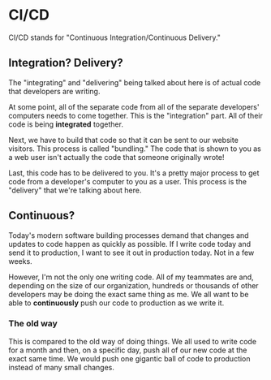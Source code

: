 # CI/CD

CI/CD stands for "Continuous Integration/Continuous Delivery."

## Integration? Delivery?

The "integrating" and "delivering" being talked about here is of actual code that developers are writing.

At some point, all of the separate code from all of the separate developers' computers needs to come together. This is the "integration" part. All of their code is being **integrated** together.

Next, we have to build that code so that it can be sent to our website visitors. This process is called "bundling." The code that is shown to you as a web user isn't actually the code that someone originally wrote!

Last, this code has to be delivered to you. It's a pretty major process to get code from a developer's computer to you as a user. This process is the "delivery" that we're talking about here.

## Continuous?

Today's modern software building processes demand that changes and updates to code happen as quickly as possible. If I write code today and send it to production, I want to see it out in production today. Not in a few weeks.

However, I'm not the only one writing code. All of my teammates are and, depending on the size of our organization, hundreds or thousands of other developers may be doing the exact same thing as me. We all want to be able to **continuously** push our code to production as we write it.

### The old way

This is compared to the old way of doing things. We all used to write code for a month and then, on a specific day, push all of our new code at the exact same time. We would push one gigantic ball of code to production instead of many small changes.
